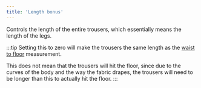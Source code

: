 ```yaml
---
title: 'Length bonus'
---
```


Controls the length of the entire trousers, which essentially means the length
of the legs.

:::tip
Setting this to zero will make the trousers the same length as the [waist to
floor](/docs/measurements/waisttofloor) measurement.

This does not mean that the trousers will hit the floor, since due to the
curves of the body and the way the fabric drapes, the trousers will need to be
longer than this to actually hit the floor.
:::
